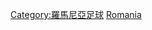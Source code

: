 {{Catnav|頁面分類|各種主題的頁面分類|按國家分類|各國體育|羅馬尼亞體育}}
{{Catnav|頁面分類|...|足球|各國足球|各國足球賽事}}
{{Catnav|頁面分類|...|体育|各國體育|羅馬尼亞體育}}
{{Catnav|頁面分類|...|各國體育|各國足球|各國足球賽事}}

[[Category:羅馬尼亞足球|Category:羅馬尼亞足球]]
[[Category:各國足球賽事|Romania]]